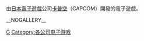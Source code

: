 由[[日本|日本]][[電子遊戲|電子遊戲]]公司[[卡普空|卡普空]]（CAPCOM）開發的電子遊戲。

{{DEFAULTSORT:CAPCOM}}
[[Category:卡普空|G]]
[[Category:各公司电子游戏|Category:各公司电子游戏]]

__NOGALLERY__